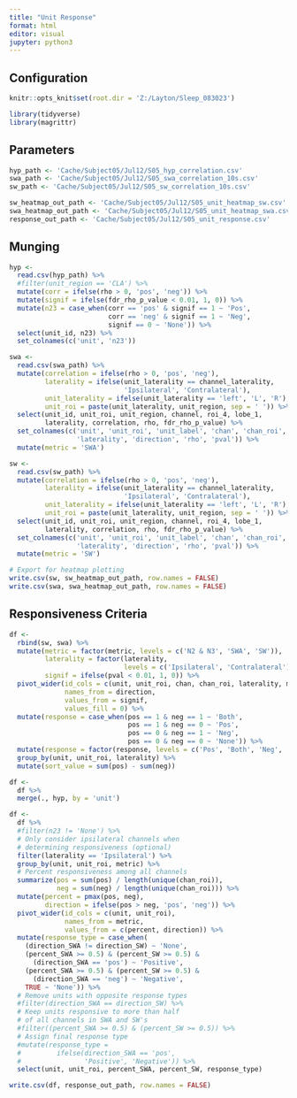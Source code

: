 ---
title: "Unit Response"
format: html
editor: visual
jupyter: python3
---

## Configuration

```{r, setup, include = FALSE}
knitr::opts_knit$set(root.dir = 'Z:/Layton/Sleep_083023')
```

```{r}
library(tidyverse)
library(magrittr)
```

## Parameters

```{r}
hyp_path <- 'Cache/Subject05/Jul12/S05_hyp_correlation.csv'
swa_path <- 'Cache/Subject05/Jul12/S05_swa_correlation_10s.csv'
sw_path <- 'Cache/Subject05/Jul12/S05_sw_correlation_10s.csv'

sw_heatmap_out_path <- 'Cache/Subject05/Jul12/S05_unit_heatmap_sw.csv'
swa_heatmap_out_path <- 'Cache/Subject05/Jul12/S05_unit_heatmap_swa.csv'
response_out_path <- 'Cache/Subject05/Jul12/S05_unit_response.csv'
```

## Munging

```{r}
hyp <- 
  read.csv(hyp_path) %>%
  #filter(unit_region == 'CLA') %>%
  mutate(corr = ifelse(rho > 0, 'pos', 'neg')) %>%
  mutate(signif = ifelse(fdr_rho_p_value < 0.01, 1, 0)) %>%
  mutate(n23 = case_when(corr == 'pos' & signif == 1 ~ 'Pos',
                         corr == 'neg' & signif == 1 ~ 'Neg',
                         signif == 0 ~ 'None')) %>% 
  select(unit_id, n23) %>%
  set_colnames(c('unit', 'n23'))
```

```{r}
swa <- 
  read.csv(swa_path) %>%
  mutate(correlation = ifelse(rho > 0, 'pos', 'neg'),
         laterality = ifelse(unit_laterality == channel_laterality,
                             'Ipsilateral', 'Contralateral'),
         unit_laterality = ifelse(unit_laterality == 'left', 'L', 'R'),
         unit_roi = paste(unit_laterality, unit_region, sep = ' ')) %>%
  select(unit_id, unit_roi, unit_region, channel, roi_4, lobe_1, 
         laterality, correlation, rho, fdr_rho_p_value) %>%
  set_colnames(c('unit', 'unit_roi', 'unit_label', 'chan', 'chan_roi', 'chan_label',
                 'laterality', 'direction', 'rho', 'pval')) %>%
  mutate(metric = 'SWA')
```

```{r}
sw <- 
  read.csv(sw_path) %>%
  mutate(correlation = ifelse(rho > 0, 'pos', 'neg'),
         laterality = ifelse(unit_laterality == channel_laterality,
                             'Ipsilateral', 'Contralateral'),
         unit_laterality = ifelse(unit_laterality == 'left', 'L', 'R'),
         unit_roi = paste(unit_laterality, unit_region, sep = ' ')) %>%
  select(unit_id, unit_roi, unit_region, channel, roi_4, lobe_1, 
         laterality, correlation, rho, fdr_rho_p_value) %>%
  set_colnames(c('unit', 'unit_roi', 'unit_label', 'chan', 'chan_roi', 'chan_label',
                 'laterality', 'direction', 'rho', 'pval')) %>%
  mutate(metric = 'SW')
```

```{r}
# Export for heatmap plotting
write.csv(sw, sw_heatmap_out_path, row.names = FALSE)
write.csv(swa, swa_heatmap_out_path, row.names = FALSE)
```

## Responsiveness Criteria

```{r}
df <- 
  rbind(sw, swa) %>%
  mutate(metric = factor(metric, levels = c('N2 & N3', 'SWA', 'SW')),
         laterality = factor(laterality, 
                             levels = c('Ipsilateral', 'Contralateral')),
         signif = ifelse(pval < 0.01, 1, 0)) %>%
  pivot_wider(id_cols = c(unit, unit_roi, chan, chan_roi, laterality, metric),
              names_from = direction,
              values_from = signif,
              values_fill = 0) %>%
  mutate(response = case_when(pos == 1 & neg == 1 ~ 'Both',
                              pos == 1 & neg == 0 ~ 'Pos',
                              pos == 0 & neg == 1 ~ 'Neg',
                              pos == 0 & neg == 0 ~ 'None')) %>% 
  mutate(response = factor(response, levels = c('Pos', 'Both', 'Neg', 'None'))) %>%
  group_by(unit, unit_roi, laterality) %>%
  mutate(sort_value = sum(pos) - sum(neg))

df <-
  df %>% 
  merge(., hyp, by = 'unit')
```

```{r}
df <- 
  df %>%
  #filter(n23 != 'None') %>%
  # Only consider ipsilateral channels when
  # determining responsiveness (optional)
  filter(laterality == 'Ipsilateral') %>%
  group_by(unit, unit_roi, metric) %>%
  # Percent responsiveness among all channels
  summarize(pos = sum(pos) / length(unique(chan_roi)),
            neg = sum(neg) / length(unique(chan_roi))) %>%
  mutate(percent = pmax(pos, neg),
         direction = ifelse(pos > neg, 'pos', 'neg')) %>%
  pivot_wider(id_cols = c(unit, unit_roi), 
              names_from = metric, 
              values_from = c(percent, direction)) %>%
  mutate(response_type = case_when(
    (direction_SWA != direction_SW) ~ 'None',
    (percent_SWA >= 0.5) & (percent_SW >= 0.5) & 
      (direction_SWA == 'pos') ~ 'Positive',
    (percent_SWA >= 0.5) & (percent_SW >= 0.5) & 
      (direction_SWA == 'neg') ~ 'Negative',
    TRUE ~ 'None')) %>%
  # Remove units with opposite response types
  #filter(direction_SWA == direction_SW) %>%
  # Keep units responsive to more than half 
  # of all channels in SWA and SW's
  #filter((percent_SWA >= 0.5) & (percent_SW >= 0.5)) %>%
  # Assign final response type
  #mutate(response_type = 
  #         ifelse(direction_SWA == 'pos', 
  #                'Positive', 'Negative')) %>%
  select(unit, unit_roi, percent_SWA, percent_SW, response_type)

write.csv(df, response_out_path, row.names = FALSE)
```
